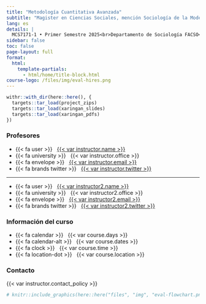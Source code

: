 ---
title: "Metodología Cuantitativa Avanzada"
subtitle: "Magister en Ciencias Sociales, mención Sociología de la Modernización"
lang: es
details: |
  MCS7171-1 • Primer Semestre 2025<br>Departamento de Sociología FACSO<br>Universidad de Chile
sidebar: false
toc: false
page-layout: full
format:
  html:
    template-partials:
      - html/home/title-block.html
course-logo: /files/img/eval-hires.png
---

```{r set-dependencies, include=FALSE, eval=FALSE}
withr::with_dir(here::here(), {
  targets::tar_load(project_zips)
  targets::tar_load(xaringan_slides)
  targets::tar_load(xaringan_pdfs)
})
```

::: {.home}

::: {.grid .course-details}

::: {.g-col-4}
### Profesores

- {{< fa user >}} &nbsp; [{{< var instructor.name >}}]({{< var instructor.url >}})
- {{< fa university >}} &nbsp; {{< var instructor.office >}}
- {{< fa envelope >}} &nbsp; <a href="mailto:{{< var instructor.email >}}">{{< var instructor.email >}}</a>
- {{< fa brands twitter >}} &nbsp; [{{< var instructor.twitter >}}](https://www.twitter.com/{{< var instructor.twitter >}})

--------------------------------------------------------------------------------

- {{< fa user >}} &nbsp; [{{< var instructor2.name >}}]({{< var instructor2.url >}})
- {{< fa university >}} &nbsp; {{< var instructor2.office >}}
- {{< fa envelope >}} &nbsp; <a href="mailto:{{< var instructor.email >}}">{{< var instructor2.email >}}</a>
- {{< fa brands twitter >}} &nbsp; [{{< var instructor2.twitter >}}](https://www.twitter.com/{{< var instructor2.twitter >}})

:::

::: {.g-col-4}
### Información del curso

- {{< fa calendar >}} &nbsp; {{< var course.days >}}
- {{< fa calendar-alt >}} &nbsp; {{< var course.dates >}}
- {{< fa clock >}} &nbsp; {{< var course.time >}}
- {{< fa location-dot >}} &nbsp; {{< var course.location >}}
<!-- - {{< fa brands slack >}} &nbsp; [Slack]({{< var course.slack >}}) -->
:::

::: {.g-col-4 .contact-policy}
### Contacto

{{< var instructor.contact_policy >}}
:::

:::

```{r eval=FALSE, echo=FALSE}
# knitr::include_graphics(here::here("files", "img", "eval-flowchart.png"), error = FALSE)
```

:::
